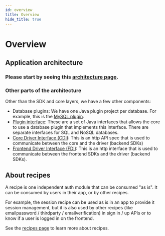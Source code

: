 ```yaml
---
id: overview
title: Overview
hide_title: true
---
```


# Overview

## Application architecture

### Please start by seeing this [architecture page](/docs/community/architecture).

### Other parts of the architecture
Other than the SDK and core layers, we have a few other components:
- Database plugins: We have one Java plugin project per database. For example, this is the [MySQL plugin](http://github.com/supertokens/supertokens-mysql-plugin).
- [Plugin interface](./interfaces/plugin-interface): These are a set of Java interfaces that allows the core to use a database plugin that implements this interface. There are separate interfaces for SQL and NoSQL databases.
- [Core Driver Interface (CDI)](./interfaces/cdi): This is an http API spec that is used to communicate between the core and the driver (backend SDKs)
- [Frontend Driver Interface (FDI)](./interfaces/fdi): This is an http interface that is used to communicate between the frontend SDKs and the driver (backend SDKs).

## About recipes
A recipe is one independent auth module that can be consumed "as is". It can be consumed by users in their app, or by other recipes.

For example, the session recipe can be used as is in an app to provide it session management, but it is also used by other recipes (like emailpassword / thirdparty / emailverification) in sign in / up APIs or to know if a user is logged in on the frontend.

See the [recipes page](./recipes) to learn more about recipes.
